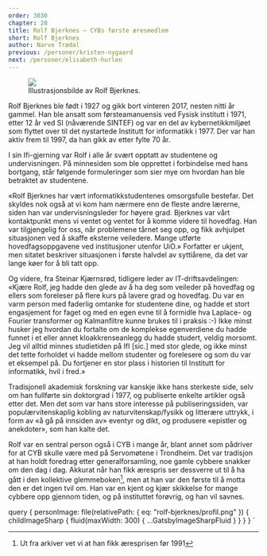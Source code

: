 ```yaml
---
order: 3030
chapter: 28
title: Rolf Bjerknes — CYBs første æresmedlem
short: Rolf Bjerknes
author: Narve Trædal
previous: /personer/kristen-nygaard
next: /personer/elisabeth-hurlen
---
```



<Figure position="end">
  <Image src={props.data.personImage} />
  <Figcaption>Illustrasjonsbilde av Rolf Bjerknes.</Figcaption>
</Figure>

Rolf Bjerknes ble født i 1927 og gikk bort vinteren 2017, nesten nitti år gammel. Han ble ansatt som 
førsteamanuensis ved Fysisk institutt i 1971, etter 12 år ved SI (nåværende SINTEF) og var en del av 
kybernetikkmiljøet som flyttet over til det nystartede Institutt for informatikk i 1977. Der var han
aktiv frem til 1997, da han gikk av etter fylte 70 år.

I sin Ifi-gjerning var Rolf i alle år svært opptatt av studentene og undervisningen. På minnesiden som 
ble opprettet i forbindelse med hans bortgang, står følgende formuleringer som sier mye om hvordan han 
ble betraktet av studentene.

«Rolf Bjerknes har vært informatikkstudentenes omsorgsfulle bestefar. Det skyldes nok også at vi kom ham 
nærmere enn de fleste andre lærerne, siden han var undervisningsleder for høyere grad. Bjerknes var vårt 
kontaktpunkt mens vi ventet og ventet for å komme videre til hovedfag. Han var tilgjengelig for oss, når 
problemene tårnet seg opp, og fikk avhjulpet situasjonen ved å skaffe eksterne veiledere. Mange utførte 
hovedfagsoppgavene ved institusjoner utenfor UiO.» Forfatter er ukjent, men sitatet beskriver situasjonen 
i første halvdel av syttiårene, da det var lange køer for å bli tatt opp.

Og videre, fra Steinar Kjærnsrød, tidligere leder av IT-driftsavdelingen: «Kjære Rolf, jeg hadde den glede 
av å ha deg som veileder på hovedfag og ellers som foreleser på flere kurs på lavere grad og hovedfag. Du 
var en varm person med faderlig omtanke for studentene dine, og hadde et stort engasjement for faget og med 
en egen evne til å formidle hva Laplace- og Fourier transformer og Kalmanfiltre kunne brukes til i praksis :-) 
Ikke minst husker jeg hvordan du fortalte om de komplekse egenverdiene du hadde funnet i et eller annet 
kloakkrenseanlegg du hadde studert, veldig morsomt. Jeg vil alltid minnes studietiden på IfI [sic.] med stor 
glede, og ikke minst det tette forholdet vi hadde mellom studenter og forelesere og som du var et eksempel på. 
Du fortjener en stor plass i historien til Institutt for informatikk, hvil i fred.»

Tradisjonell akademisk forskning var kanskje ikke hans sterkeste side, selv om han fullførte sin doktorgrad i 
1977, og publiserte enkelte artikler også etter det. Men det som var hans store interesse på publiseringssiden, 
var populærvitenskaplig kobling av naturvitenskap/<wbr />fysikk og litterære uttrykk, i form av «å gå på 
innsiden av» eventyr og dikt, og produsere «epistler og anekdoter», som han kalte det.

Rolf var en sentral person også i CYB i mange år, blant annet som pådriver for at CYB skulle være med på 
Servomøtene i Trondheim. Det var tradisjon at han holdt foredrag etter generalforsamling, noe gamle cybbere 
snakker om den dag i dag. Akkurat når han fikk ærespris ser dessverre ut til å ha gått i den kollektive 
glemmeboken[^1], men at han var den første til å motta den er det ingen tvil om. Han var en kjent og kjær 
skikkelse for mange cybbere opp gjennom tiden, og på instituttet forøvrig, og han vil savnes.

[^1]:Ut fra arkiver vet vi at han fikk æresprisen før 1991

  query {
    personImage: file(relativePath: { eq: "rolf-bjerknes/profil.png" }) {
      childImageSharp {
        fluid(maxWidth: 300) {
          ...GatsbyImageSharpFluid
        }
      }
    }
  }
`

